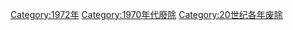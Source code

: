 {{discat|197|2|1971|1973}}
{{Commonscat|1972 disestablishments}}

[[Category:1972年|Category:1972年]]
[[Category:1970年代廢除|Category:1970年代廢除]]
[[Category:20世纪各年废除|Category:20世纪各年废除]]